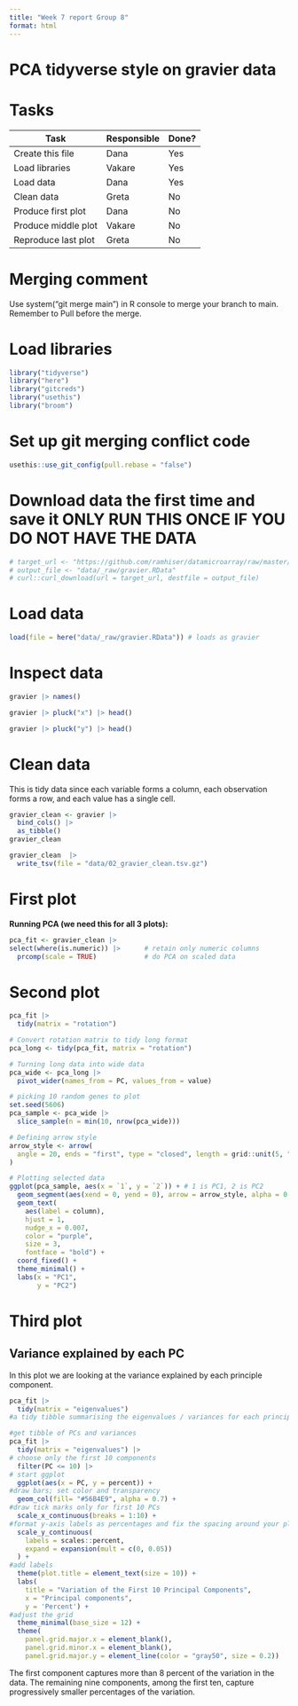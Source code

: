 ```yaml
---
title: "Week 7 report Group 8"
format: html
---
```


# PCA tidyverse style on gravier data

# Tasks

| Task                | Responsible | Done? |
|---------------------|-------------|-------|
| Create this file    | Dana        | Yes   |
| Load libraries      | Vakare      | Yes   |
| Load data           | Dana        | Yes   |
| Clean data          | Greta       | No    |
| Produce first plot  | Dana        | No    |
| Produce middle plot | Vakare      | No    |
| Reproduce last plot | Greta       | No    |

# Merging comment

Use system("git merge main") in R console to merge your branch to main. Remember to Pull before the merge.

# Load libraries

```r
library("tidyverse")
library("here")
library("gitcreds")
library("usethis")
library("broom")
```

# Set up git merging conflict code

```r
usethis::use_git_config(pull.rebase = "false")
```

# Download data the first time and save it ONLY RUN THIS ONCE IF YOU DO NOT HAVE THE DATA

```r
# target_url <- "https://github.com/ramhiser/datamicroarray/raw/master/data/gravier.RData"
# output_file <- "data/_raw/gravier.RData"
# curl::curl_download(url = target_url, destfile = output_file)
```

# Load data

```r
load(file = here("data/_raw/gravier.RData")) # loads as gravier
```

# Inspect data

```r
gravier |> names()
```

```r
gravier |> pluck("x") |> head()
```

```r
gravier |> pluck("y") |> head()
```

# Clean data

This is tidy data since each variable forms a column, each observation forms a row, and each value has a single cell.

```r
gravier_clean <- gravier |>
  bind_cols() |>
  as_tibble()
gravier_clean
```

```r
gravier_clean  |> 
  write_tsv(file = "data/02_gravier_clean.tsv.gz")
```

# First plot

**Running PCA (we need this for all 3 plots):**

```r

pca_fit <- gravier_clean |>
select(where(is.numeric)) |>      # retain only numeric columns
  prcomp(scale = TRUE)            # do PCA on scaled data
```

# Second plot

```r
pca_fit |>
  tidy(matrix = "rotation")
```

```r

# Convert rotation matrix to tidy long format
pca_long <- tidy(pca_fit, matrix = "rotation")

# Turning long data into wide data
pca_wide <- pca_long |>
  pivot_wider(names_from = PC, values_from = value)

# picking 10 random genes to plot
set.seed(5606)
pca_sample <- pca_wide |>
  slice_sample(n = min(10, nrow(pca_wide)))

# Defining arrow style
arrow_style <- arrow(
  angle = 20, ends = "first", type = "closed", length = grid::unit(5, "pt")
)

# Plotting selected data
ggplot(pca_sample, aes(x = `1`, y = `2`)) + # 1 is PC1, 2 is PC2
  geom_segment(aes(xend = 0, yend = 0), arrow = arrow_style, alpha = 0.7, color = "magenta") +
  geom_text(
    aes(label = column),
    hjust = 1,
    nudge_x = 0.007,
    color = "purple",
    size = 3,
    fontface = "bold") +
  coord_fixed() +
  theme_minimal() +
  labs(x = "PC1",
       y = "PC2")
```

# Third plot

## Variance explained by each PC

In this plot we are looking at the variance explained by each principle component.

```r
pca_fit |>
  tidy(matrix = "eigenvalues")
#a tidy tibble summarising the eigenvalues / variances for each principal component
```

```r
#get tibble of PCs and variances
pca_fit |>
  tidy(matrix = "eigenvalues") |>
# choose only the first 10 components 
  filter(PC <= 10) |>
# start ggplot
  ggplot(aes(x = PC, y = percent)) + 
#draw bars; set color and transparency
  geom_col(fill= "#56B4E9", alpha = 0.7) +
#draw tick marks only for first 10 PCs
  scale_x_continuous(breaks = 1:10) +
#format y-axis labels as percentages and fix the spacing around your plot area
  scale_y_continuous(
    labels = scales::percent,
    expand = expansion(mult = c(0, 0.05))
  ) +
#add labels  
  theme(plot.title = element_text(size = 10)) + 
  labs(
    title = "Variation of the First 10 Principal Components",
    x = "Principal components", 
    y = 'Percent') +
#adjust the grid  
  theme_minimal(base_size = 12) +
  theme(
    panel.grid.major.x = element_blank(),   
    panel.grid.minor.x = element_blank(),
    panel.grid.major.y = element_line(color = "gray50", size = 0.2))
```

The first component captures more than 8 percent of the variation in the data. The remaining nine components, among the first ten, capture progressively smaller percentages of the variation.
